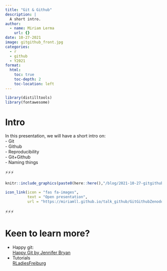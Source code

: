 ```yaml
---
title: "Git & Github"
description: |
  A short intro.
author:
  - name: Miriam Lerma
    url: {}
date: 10-27-2021
image: gitgithub_front.jpg
categories:
  - r
  - github
  - Y2021
format:
  html:
    toc: true
    toc-depth: 2
    toc-location: left
---
```


```r
library(distilltools)
library(fontawesome)
```

# Intro

In this presentation, we will have a short intro on:  
- Git  
- Github  
- Reproducibility  
- Git+Github  
- Naming things  

⚡⚡⚡

```r
knitr::include_graphics(paste0(here::here(),"/blog/2021-10-27-gitgithub/gitgithub_front.jpg"))
```

```r
icon_link(icon = "fas fa-images",
          text = "Open presentation",
          url = "https://miriamll.github.io/talk_github/GitGithubZenodo#1")
```

⚡⚡⚡

# Keen to learn more?

- Happy git:    
[Happy Git by Jennifer Bryan](https://happygitwithr.com/)<br>
- Tutorials   
[RLadiesFreiburg](https://www.youtube.com/watch?v=tSse0KPgSoQ&t=1s)

